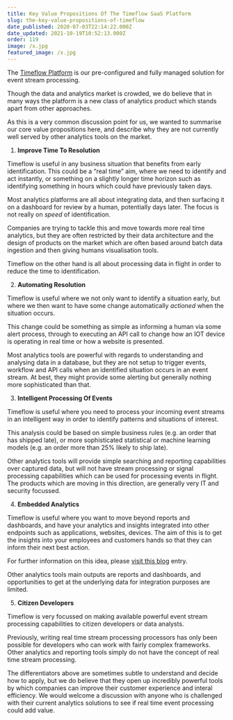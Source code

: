 ```yaml
---
title: Key Value Propositions Of The Timeflow SaaS Platform
slug: the-key-value-propositions-of-timeflow
date_published: 2020-07-03T22:14:22.000Z
date_updated: 2021-10-19T10:52:13.000Z
order: 119
image: /x.jpg
featured_image: /x.jpg
---
```


The [Timeflow Platform](/) is our pre-configured and fully managed solution for event stream processing.

Though the data and analytics market is crowded, we do believe that in many ways the platform is a new class of analytics product which stands apart from other approaches.  

As this is a very common discussion point for us, we wanted to summarise our core value propositions here, and describe why they are not currently well served by other analytics tools on the market.  

1) **Improve Time To Resolution**

Timeflow is useful in any business situation that benefits from early identification.  This could be a “real time” aim, where we need to identify and act instantly, or something on a slightly longer time horizon such as identifying something in hours which could have previously taken days.  

Most analytics platforms are all about integrating data, and then surfacing it on a dashboard for review by a human, potentially days later.  The focus is not really on *speed* of identification.  

Companies are trying to tackle this and move towards more real time analytics, but they are often restricted by their data architecture and the design of products on the market which are often based around batch data ingestion and then giving humans visualisation tools.

Timeflow on the other hand is all about processing data in flight in order to reduce the time to identification.  

2) **Automating Resolution**

Timeflow is useful where we not only want to identify a situation early, but where we then want to have some change automatically *actioned* when the situation occurs.  

This change could be something as simple as informing a human via some alert process, through to executing an API call to change how an IOT device is operating in real time or how a website is presented. 

Most analytics tools are powerful with regards to understanding and analysing data in a database, but they are not setup to trigger events, workflow and API calls when an identified situation occurs in an event stream.  At best, they might provide some alerting but generally nothing more sophisticated than that.   

3) **Intelligent Processing Of Events**

Timeflow is useful where you need to process your incoming event streams in an intelligent way in order to identify patterns and situations of interest.  

This analysis could be based on simple business rules (e.g. an order that has shipped late), or more sophisticated statistical or machine learning models (e.g. an order more than 25% likely to ship late).  

Other analytics tools will provide simple searching and reporting capabilities over captured data, but will not have stream processing or signal processing capabilities which can be used for processing events in flight.  The products which are moving in this direction, are generally very IT and security focussed.  

4) **Embedded Analytics**

Timeflow is useful where you want to move beyond reports and dashboards, and have your analytics and insights integrated into other endpoints such as applications, websites, devices.  The aim of this is to get the insights into your employees and customers hands so that they can inform their next best action.  

For further information on this idea, please [visit this blog](/why-embedded-analytics-beat-dashboards-reports/) entry. 

Other analytics tools main outputs are reports and dashboards, and opportunities to get at the underlying data for integration purposes are limited.  

5) **Citizen Developers**

Timeflow is very focussed on making available powerful event stream processing capabilities to citizen developers or data analysts.  

Previously, writing real time stream processing processors has only been possible for developers who can work with fairly complex frameworks.  Other analytics and reporting tools simply do not have the concept of real time stream processing.

The differentiators above are sometimes subtle to understand and decide how to apply, but we do believe that they open up incredibly powerful tools by which companies can improve their customer experience and interal efficiency.  We would welcome a discussion with anyone who is challenged with their current analytics solutions to see if real time event processing could add value.  
